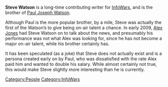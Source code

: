 '''Steve Watson''' is a long-time contributing writer for [[InfoWars]], and is the brother of [[Paul Joseph Watson]].

Although Paul is the more popular brother, by a mile, Steve was actually the first of the Watson’s to give being on-air talent a chance. In early 2009, [[Alex Jones]] had Steve Watson on to talk about the news, and presumably his performance was not what Alex was looking for, since he has not become a major on-air talent, while his brother certainly has.

It has been speculated (as a joke) that Steve does not actually exist and is a persona created early on by Paul, who was dissatisfied with the rate Alex paid him and wanted to double his salary. While almost certainly not true, this would make Steve slightly more interesting than he is currently.
[[Category:People]]
[[Category:InfoWars]]